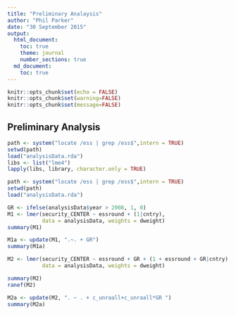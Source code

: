 ```yaml
---
title: "Preliminary Analaysis"
author: "Phil Parker"
date: "30 September 2015"
output:
  html_document:
    toc: true
    theme: journal
    number_sections: true
  md_document:
    toc: true 
---
```


```r
knitr::opts_chunk$set(echo = FALSE)
knitr::opts_chunk$set(warning=FALSE)
knitr::opts_chunk$set(message=FALSE)
```

## Preliminary Analysis

```r
path <- system("locate /ess | grep /ess$",intern = TRUE)
setwd(path)
load("analysisData.rda")
libs <- list("lme4")
lapply(libs, library, character.only = TRUE)
```

```r
path <- system("locate /ess | grep /ess$",intern = TRUE)
setwd(path)
load("analysisData.rda")
```

```r
GR <- ifelse(analysisData$year > 2008, 1, 0)
M1 <- lmer(security_CENTER ~ essround + (1|cntry),
		   data = analysisData, weights = dweight)
summary(M1)

M1a <- update(M1, ".~. + GR")
summary(M1a)

M2 <- lmer(security_CENTER ~ essround + GR + (1 + essround + GR|cntry),
		   data = analysisData, weights = dweight)

summary(M2)
ranef(M2)

M2a <- update(M2, ". ~ . + c_unraall+c_unraall*GR ")
summary(M2a)
```

